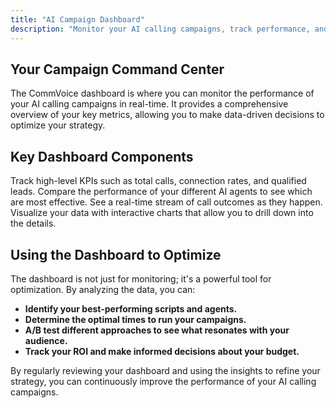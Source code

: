 ```yaml
---
title: "AI Campaign Dashboard"
description: "Monitor your AI calling campaigns, track performance, and optimize results in real-time."
---
```


## Your Campaign Command Center

The CommVoice dashboard is where you can monitor the performance of your AI calling campaigns in real-time. It provides a comprehensive overview of your key metrics, allowing you to make data-driven decisions to optimize your strategy.

## Key Dashboard Components

<CardGroup cols={2}>
  <Card
    title="Campaign Metrics"
    icon="chart-bar"
  >
    Track high-level KPIs such as total calls, connection rates, and qualified leads.
  </Card>
  <Card
    title="AI Agent Performance"
    icon="robot"
  >
    Compare the performance of your different AI agents to see which are most effective.
  </Card>
  <Card
    title="Live Activity Feed"
    icon="feed"
  >
    See a real-time stream of call outcomes as they happen.
  </Card>
  <Card
    title="Interactive Charts"
    icon="chart-pie"
  >
    Visualize your data with interactive charts that allow you to drill down into the details.
  </Card>
</CardGroup>

## Using the Dashboard to Optimize

The dashboard is not just for monitoring; it's a powerful tool for optimization. By analyzing the data, you can:

*   **Identify your best-performing scripts and agents.**
*   **Determine the optimal times to run your campaigns.**
*   **A/B test different approaches to see what resonates with your audience.**
*   **Track your ROI and make informed decisions about your budget.**

By regularly reviewing your dashboard and using the insights to refine your strategy, you can continuously improve the performance of your AI calling campaigns. 